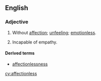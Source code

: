==English==

===Adjective===
{{en-adj}}
# Without [[affection]]; [[unfeeling]]; [[emotionless]].
# {{psychology}} Incapable of empathy.

====Derived terms====
* [[affectionlessness]]

[[cy:affectionless]]